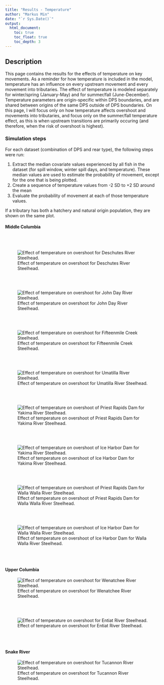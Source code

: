 ```yaml
---
title: "Results - Temperature"
author: "Markus Min"
date: "`r Sys.Date()`"
output:
  html_document:
    toc: true
    toc_float: true
    toc_depth: 3
---
```


## Description

This page contains the results for the effects of temperature on key movements. As a reminder for how temperature is included in the model, temperature has an influence on every upstream movement and every movement into tributaries. The effect of temperature is modeled separately for winter/spring (January-May) and for summer/fall (June-December). Temperature parameters are origin-specific within DPS boundaries, and are shared between origins of the same DPS outside of DPS boundaries. On this page, I will focus only on how temperature affects overshoot and movements into tributaries, and focus only on the summer/fall temperature effect, as this is when upstream transitions are primarily occuring (and therefore, when the risk of overshoot is highest).


### Simulation steps

For each dataset (combination of DPS and rear type), the following steps were run:

1. Extract the median covariate values experienced by all fish in the dataset (for spill window, winter spill days, and temperature). These median values are used to estimate the probability of movement, except for the one that is being plotted.
2. Create a sequence of temperature values from -2 SD to +2 SD around the mean
3. Evaluate the probability of movement at each of those temperature values.

If a tributary has both a hatchery and natural origin population, they are shown on the same plot.

#### Middle Columbia

<br>
<br>


![Effect of temperature on overshoot for Deschutes River Steelhead.](site_figures/covariate_effects/temperature/DES_compare_overshoot_temp.png)

<br>
<br>

![Effect of temperature on overshoot for John Day River Steelhead.](site_figures/covariate_effects/temperature/JDR_compare_overshoot_temp.png)

<br>
<br>

![Effect of temperature on overshoot for Fifteenmile Creek Steelhead.](site_figures/covariate_effects/temperature/FIF_compare_overshoot_temp.png)

<br>
<br>

![Effect of temperature on overshoot for Umatilla River Steelhead.](site_figures/covariate_effects/temperature/UMA_compare_overshoot_temp.png)

<br>
<br>

![Effect of temperature on overshoot of Priest Rapids Dam for Yakima River Steelhead.](site_figures/covariate_effects/temperature/YAK_compare_overshoot_PRA_temp.png)

<br>
<br>

![Effect of temperature on overshoot of Ice Harbor Dam for Yakima River Steelhead.](site_figures/covariate_effects/temperature/YAK_compare_overshoot_ICH_temp.png)


<br>
<br>


![Effect of temperature on overshoot of Priest Rapids Dam for Walla Walla River Steelhead.](site_figures/covariate_effects/temperature/WAWA_compare_overshoot_PRA_temp.png)

<br>
<br>


![Effect of temperature on overshoot of Ice Harbor Dam for Walla Walla River Steelhead.](site_figures/covariate_effects/temperature/WAWA_compare_overshoot_ICH_temp.png)

<br>
<br>

#### Upper Columbia

![Effect of temperature on overshoot for Wenatchee River Steelhead.](site_figures/covariate_effects/temperature/WEN_compare_overshoot_temp.png)

<br>
<br>

![Effect of temperature on overshoot for Entiat River Steelhead.](site_figures/covariate_effects/temperature/ENT_compare_overshoot_temp.png)


<br>
<br>

#### Snake River

![Effect of temperature on overshoot for Tucannon River Steelhead.](site_figures/covariate_effects/temperature/TUC_compare_overshoot_temp.png)

<br>
<br>
